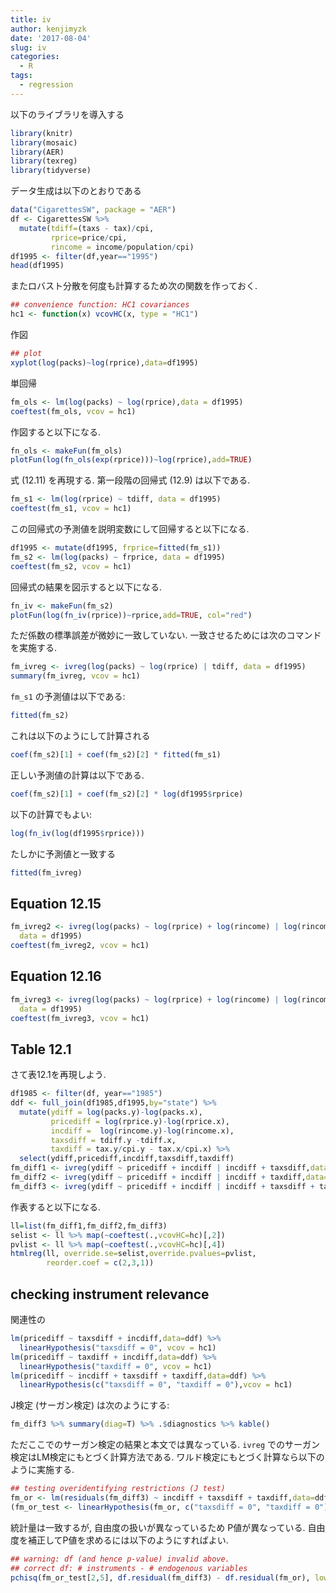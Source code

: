 ```yaml
---
title: iv
author: kenjimyzk
date: '2017-08-04'
slug: iv
categories:
  - R
tags:
  - regression
---
```



以下のライブラリを導入する
```r
library(knitr)
library(mosaic)
library(AER)
library(texreg)
library(tidyverse)
```

データ生成は以下のとおりである
```r
data("CigarettesSW", package = "AER")
df <- CigarettesSW %>% 
  mutate(tdiff=(taxs - tax)/cpi,
         rprice=price/cpi,
         rincome = income/population/cpi)
df1995 <- filter(df,year=="1995")
head(df1995)
```

またロバスト分散を何度も計算するため次の関数を作っておく.
```r
## convenience function: HC1 covariances
hc1 <- function(x) vcovHC(x, type = "HC1")
```

作図
```r
## plot
xyplot(log(packs)~log(rprice),data=df1995)
```

単回帰
```r
fm_ols <- lm(log(packs) ~ log(rprice),data = df1995)
coeftest(fm_ols, vcov = hc1)
```

作図すると以下になる.
```r
fn_ols <- makeFun(fm_ols)
plotFun(log(fn_ols(exp(rprice)))~log(rprice),add=TRUE)
```

式 (12.11) を再現する. 第一段階の回帰式 (12.9) は以下である.
```r
fm_s1 <- lm(log(rprice) ~ tdiff, data = df1995)
coeftest(fm_s1, vcov = hc1)
```

この回帰式の予測値を説明変数にして回帰すると以下になる. 
```r
df1995 <- mutate(df1995, frprice=fitted(fm_s1))
fm_s2 <- lm(log(packs) ~ frprice, data = df1995)
coeftest(fm_s2, vcov = hc1)
```

回帰式の結果を図示すると以下になる.
```r
fn_iv <- makeFun(fm_s2)
plotFun(log(fn_iv(rprice))~rprice,add=TRUE, col="red")
```

ただ係数の標準誤差が微妙に一致していない.
一致させるためには次のコマンドを実施する.
```r
fm_ivreg <- ivreg(log(packs) ~ log(rprice) | tdiff, data = df1995)
summary(fm_ivreg, vcov = hc1)
```

`fm_s1` の予測値は以下である:
```r
fitted(fm_s2)
```
これは以下のようにして計算される
```r
coef(fm_s2)[1] + coef(fm_s2)[2] * fitted(fm_s1)
```
正しい予測値の計算は以下である.
```r
coef(fm_s2)[1] + coef(fm_s2)[2] * log(df1995$rprice)
```

以下の計算でもよい:
```r
log(fn_iv(log(df1995$rprice)))
```

たしかに予測値と一致する
```r
fitted(fm_ivreg)
```


## Equation 12.15
```r
fm_ivreg2 <- ivreg(log(packs) ~ log(rprice) + log(rincome) | log(rincome) + tdiff,
  data = df1995)
coeftest(fm_ivreg2, vcov = hc1)
```

## Equation 12.16
```r
fm_ivreg3 <- ivreg(log(packs) ~ log(rprice) + log(rincome) | log(rincome) + tdiff + I(tax/cpi),
  data = df1995)
coeftest(fm_ivreg3, vcov = hc1)
```

## Table 12.1
さて表12.1を再現しよう.
```r
df1985 <- filter(df, year=="1985")
ddf <- full_join(df1985,df1995,by="state") %>%
  mutate(ydiff = log(packs.y)-log(packs.x),
         pricediff = log(rprice.y)-log(rprice.x),
         incdiff =  log(rincome.y)-log(rincome.x),
         taxsdiff = tdiff.y -tdiff.x,
         taxdiff = tax.y/cpi.y - tax.x/cpi.x) %>%
  select(ydiff,pricediff,incdiff,taxsdiff,taxdiff)
fm_diff1 <- ivreg(ydiff ~ pricediff + incdiff | incdiff + taxsdiff,data=ddf)
fm_diff2 <- ivreg(ydiff ~ pricediff + incdiff | incdiff + taxdiff,data=ddf)
fm_diff3 <- ivreg(ydiff ~ pricediff + incdiff | incdiff + taxsdiff + taxdiff,data=ddf)
```

作表すると以下になる.
```r
ll=list(fm_diff1,fm_diff2,fm_diff3)
selist <- ll %>% map(~coeftest(.,vcovHC=hc)[,2])
pvlist <- ll %>% map(~coeftest(.,vcovHC=hc)[,4])
htmlreg(ll, override.se=selist,override.pvalues=pvlist,
        reorder.coef = c(2,3,1))
```

## checking instrument relevance
関連性の
```r
lm(pricediff ~ taxsdiff + incdiff,data=ddf) %>% 
  linearHypothesis("taxsdiff = 0", vcov = hc1)
lm(pricediff ~ taxdiff + incdiff,data=ddf) %>%
  linearHypothesis("taxdiff = 0", vcov = hc1)
lm(pricediff ~ incdiff + taxsdiff + taxdiff,data=ddf) %>% 
  linearHypothesis(c("taxsdiff = 0", "taxdiff = 0"),vcov = hc1)
```

J検定 (サーガン検定) は次のようにする:
```r
fm_diff3 %>% summary(diag=T) %>% .$diagnostics %>% kable()
```

ただここでのサーガン検定の結果と本文では異なっている. 
`ivreg` でのサーガン検定はLM検定にもとづく計算方法である.
ワルド検定にもとづく計算なら以下のように実施する.
```r
## testing overidentifying restrictions (J test)
fm_or <- lm(residuals(fm_diff3) ~ incdiff + taxsdiff + taxdiff,data=ddf)
(fm_or_test <- linearHypothesis(fm_or, c("taxsdiff = 0", "taxdiff = 0"), test = "Chisq"))
```

統計量は一致するが, 自由度の扱いが異なっているため P値が異なっている.
自由度を補正してP値を求めるには以下のようにすればよい.
```r
## warning: df (and hence p-value) invalid above.
## correct df: # instruments - # endogenous variables
pchisq(fm_or_test[2,5], df.residual(fm_diff3) - df.residual(fm_or), lower.tail = FALSE)
```


